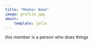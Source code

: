 ```yaml
---
title: "Member Name"
image: profile.jpg
about:
    template: jolla
---
```

this member is a person who does things
